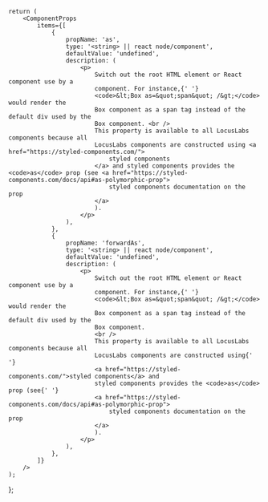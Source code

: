 
	return (
		<ComponentProps
			items={[
				{
					propName: 'as',
					type: '<string> || react node/component',
					defaultValue: 'undefined',
					description: (
						<p>
							Switch out the root HTML element or React component use by a
							component. For instance,{' '}
							<code>&lt;Box as=&quot;span&quot; /&gt;</code> would render the
							Box component as a span tag instead of the default div used by the
							Box component. <br />
							This property is available to all LocusLabs components because all
							LocusLabs components are constructed using <a href="https://styled-components.com/">
								styled components
							</a> and styled components provides the <code>as</code> prop (see <a href="https://styled-components.com/docs/api#as-polymorphic-prop">
								styled components documentation on the prop
							</a>
							).
						</p>
					),
				},
				{
					propName: 'forwardAs',
					type: '<string> || react node/component',
					defaultValue: 'undefined',
					description: (
						<p>
							Switch out the root HTML element or React component use by a
							component. For instance,{' '}
							<code>&lt;Box as=&quot;span&quot; /&gt;</code> would render the
							Box component as a span tag instead of the default div used by the
							Box component.
							<br />
							This property is available to all LocusLabs components because all
							LocusLabs components are constructed using{' '}
							<a href="https://styled-components.com/">styled components</a> and
							styled components provides the <code>as</code> prop (see{' '}
							<a href="https://styled-components.com/docs/api#as-polymorphic-prop">
								styled components documentation on the prop
							</a>
							).
						</p>
					),
				},
			]}
		/>
	);
};
